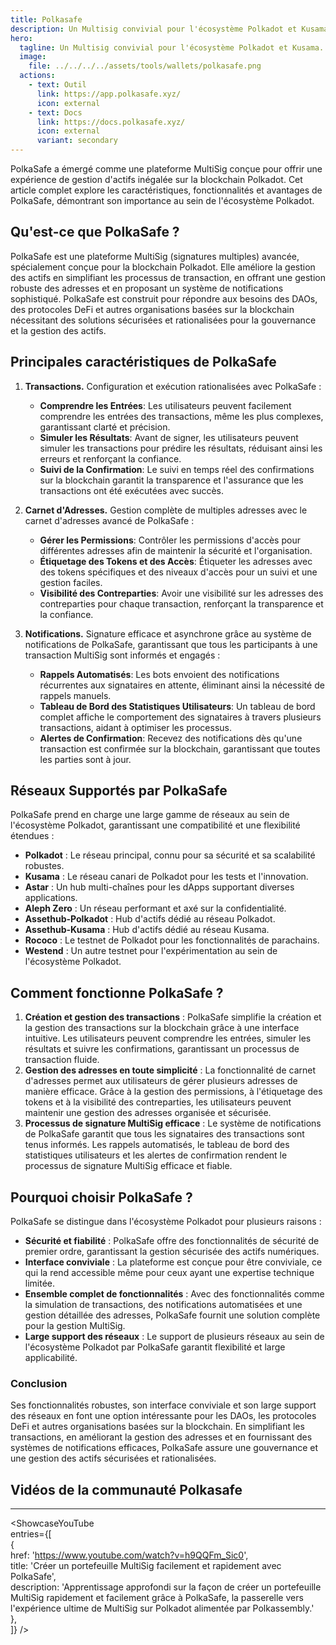 ```yaml
---
title: Polkasafe  
description: Un Multisig convivial pour l'écosystème Polkadot et Kusama.  
hero:  
  tagline: Un Multisig convivial pour l'écosystème Polkadot et Kusama.  
  image:  
    file: ../../../../assets/tools/wallets/polkasafe.png  
  actions:  
    - text: Outil  
      link: https://app.polkasafe.xyz/  
      icon: external  
    - text: Docs  
      link: https://docs.polkasafe.xyz/  
      icon: external  
      variant: secondary  
---
```



PolkaSafe a émergé comme une plateforme MultiSig conçue pour offrir une expérience de gestion d'actifs inégalée sur la blockchain Polkadot. Cet article complet explore les caractéristiques, fonctionnalités et avantages de PolkaSafe, démontrant son importance au sein de l'écosystème Polkadot.  

## Qu'est-ce que PolkaSafe ?  
PolkaSafe est une plateforme MultiSig (signatures multiples) avancée, spécialement conçue pour la blockchain Polkadot. Elle améliore la gestion des actifs en simplifiant les processus de transaction, en offrant une gestion robuste des adresses et en proposant un système de notifications sophistiqué. PolkaSafe est construit pour répondre aux besoins des DAOs, des protocoles DeFi et autres organisations basées sur la blockchain nécessitant des solutions sécurisées et rationalisées pour la gouvernance et la gestion des actifs.  

## Principales caractéristiques de PolkaSafe  
1. **Transactions.** Configuration et exécution rationalisées avec PolkaSafe :  
    - **Comprendre les Entrées**: Les utilisateurs peuvent facilement comprendre les entrées des transactions, même les plus complexes, garantissant clarté et précision.  
    - **Simuler les Résultats**: Avant de signer, les utilisateurs peuvent simuler les transactions pour prédire les résultats, réduisant ainsi les erreurs et renforçant la confiance.  
    - **Suivi de la Confirmation**: Le suivi en temps réel des confirmations sur la blockchain garantit la transparence et l'assurance que les transactions ont été exécutées avec succès.  

2. **Carnet d'Adresses.** Gestion complète de multiples adresses avec le carnet d'adresses avancé de PolkaSafe :  
    - **Gérer les Permissions**: Contrôler les permissions d'accès pour différentes adresses afin de maintenir la sécurité et l'organisation.  
    - **Étiquetage des Tokens et des Accès**: Étiqueter les adresses avec des tokens spécifiques et des niveaux d'accès pour un suivi et une gestion faciles.  
    - **Visibilité des Contreparties**: Avoir une visibilité sur les adresses des contreparties pour chaque transaction, renforçant la transparence et la confiance.  

3. **Notifications.** Signature efficace et asynchrone grâce au système de notifications de PolkaSafe, garantissant que tous les participants à une transaction MultiSig sont informés et engagés :  
    - **Rappels Automatisés**: Les bots envoient des notifications récurrentes aux signataires en attente, éliminant ainsi la nécessité de rappels manuels.  
    - **Tableau de Bord des Statistiques Utilisateurs**: Un tableau de bord complet affiche le comportement des signataires à travers plusieurs transactions, aidant à optimiser les processus.  
    - **Alertes de Confirmation**: Recevez des notifications dès qu'une transaction est confirmée sur la blockchain, garantissant que toutes les parties sont à jour.  

## Réseaux Supportés par PolkaSafe  
PolkaSafe prend en charge une large gamme de réseaux au sein de l'écosystème Polkadot, garantissant une compatibilité et une flexibilité étendues :  
- **Polkadot** : Le réseau principal, connu pour sa sécurité et sa scalabilité robustes.  
- **Kusama** : Le réseau canari de Polkadot pour les tests et l'innovation.  
- **Astar** : Un hub multi-chaînes pour les dApps supportant diverses applications.  
- **Aleph Zero** : Un réseau performant et axé sur la confidentialité.  
- **Assethub-Polkadot** : Hub d'actifs dédié au réseau Polkadot.  
- **Assethub-Kusama** : Hub d'actifs dédié au réseau Kusama.  
- **Rococo** : Le testnet de Polkadot pour les fonctionnalités de parachains.  
- **Westend** : Un autre testnet pour l'expérimentation au sein de l'écosystème Polkadot.  

## Comment fonctionne PolkaSafe ?  
1. **Création et gestion des transactions** : PolkaSafe simplifie la création et la gestion des transactions sur la blockchain grâce à une interface intuitive. Les utilisateurs peuvent comprendre les entrées, simuler les résultats et suivre les confirmations, garantissant un processus de transaction fluide.  
2. **Gestion des adresses en toute simplicité** : La fonctionnalité de carnet d'adresses permet aux utilisateurs de gérer plusieurs adresses de manière efficace. Grâce à la gestion des permissions, à l'étiquetage des tokens et à la visibilité des contreparties, les utilisateurs peuvent maintenir une gestion des adresses organisée et sécurisée.  
3. **Processus de signature MultiSig efficace** : Le système de notifications de PolkaSafe garantit que tous les signataires des transactions sont tenus informés. Les rappels automatisés, le tableau de bord des statistiques utilisateurs et les alertes de confirmation rendent le processus de signature MultiSig efficace et fiable.  

## Pourquoi choisir PolkaSafe ?  
PolkaSafe se distingue dans l'écosystème Polkadot pour plusieurs raisons :  
- **Sécurité et fiabilité** : PolkaSafe offre des fonctionnalités de sécurité de premier ordre, garantissant la gestion sécurisée des actifs numériques.  
- **Interface conviviale** : La plateforme est conçue pour être conviviale, ce qui la rend accessible même pour ceux ayant une expertise technique limitée.  
- **Ensemble complet de fonctionnalités** : Avec des fonctionnalités comme la simulation de transactions, des notifications automatisées et une gestion détaillée des adresses, PolkaSafe fournit une solution complète pour la gestion MultiSig.  
- **Large support des réseaux** : Le support de plusieurs réseaux au sein de l'écosystème Polkadot par PolkaSafe garantit flexibilité et large applicabilité.  

### Conclusion  
Ses fonctionnalités robustes, son interface conviviale et son large support des réseaux en font une option intéressante pour les DAOs, les protocoles DeFi et autres organisations basées sur la blockchain. En simplifiant les transactions, en améliorant la gestion des adresses et en fournissant des systèmes de notifications efficaces, PolkaSafe assure une gouvernance et une gestion des actifs sécurisées et rationalisées.  

## Vidéos de la communauté Polkasafe  
--------------  
<ShowcaseYouTube  
  entries={[  
    {  
      href: 'https://www.youtube.com/watch?v=h9QQFm_Sic0',  
      title: 'Créer un portefeuille MultiSig facilement et rapidement avec PolkaSafe',  
      description: 'Apprentissage approfondi sur la façon de créer un portefeuille MultiSig rapidement et facilement grâce à PolkaSafe, la passerelle vers l\'expérience ultime de MultiSig sur Polkadot alimentée par Polkassembly.'  
    },  
  ]} />
 